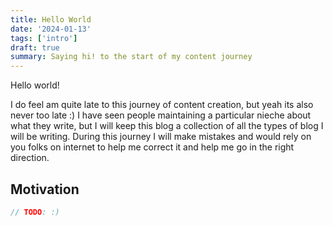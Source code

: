 ```yaml
---
title: Hello World
date: '2024-01-13'
tags: ['intro']
draft: true
summary: Saying hi! to the start of my content journey
---
```


Hello world! 

I do feel am quite late to this journey of content creation, but yeah its also never too late :) 
I have seen people maintaining a particular nieche about what they write, but I will keep this blog a collection of all the types of blog I will be writing.
During this journey I will make mistakes and would rely on you folks on internet to help me correct it and help me go in the right direction. 

## Motivation 
```ts
// TODO: :) 
```
